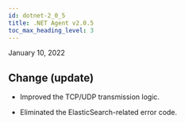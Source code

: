 ```yaml
---
id: dotnet-2_0_5
title: .NET Agent v2.0.5
toc_max_heading_level: 3
---
```


January 10, 2022

## Change (update)

-   Improved the TCP/UDP transmission logic.

-   Eliminated the ElasticSearch-related error code.
